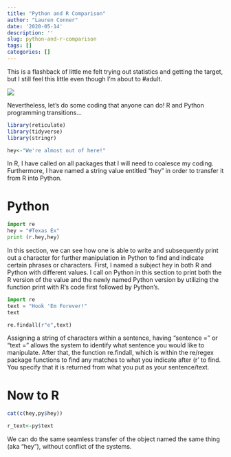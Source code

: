 ```yaml
---
title: "Python and R Comparison"
author: "Lauren Conner"
date: '2020-05-14'
description: ''
slug: python-and-r-comparison
tags: []
categories: []
---
```


This is a flashback of little me felt trying out statistics and getting the target, but I still feel this little even though I'm about to #adult.

![](/IMG_7439.png)

Nevertheless, let's do some coding that anyone can do!  R and Python programming transitions...

```r
library(reticulate)
library(tidyverse)
library(stringr)

hey<-"We're almost out of here!"
```

In R, I have called on all packages that I will need to coalesce my coding.  Furthermore, I have named a string value entitled "hey" in order to transfer it from R into Python.

# Python

```python
import re
hey = "#Texas Ex"
print (r.hey,hey)
```

In this section, we can see how one is able to write and subsequently print out a character for further manipulation in Python to find and indicate certain phrases or characters.  First, I named a subject hey in both R and Python with different values.  I call on Python in this section to print both the R version of the value and the newly named Python version by utilizing the function print with R's code first followed by Python's.


```python
import re
text = "Hook 'Em Forever!"
text

re.findall(r"e",text)
```

Assigning a string of characters within a sentence, having "sentence =" or "text =" allows the system to identify what sentence you would like to manipulate.  After that, the function re.findall, which is within the re/regex package functions to find any matches to what you indicate after (r' to find. You specify that it is returned from what you put as your sentence/text.

# Now to R

```r
cat(c(hey,py$hey))

r_text<-py$text
```

We can do the same seamless transfer of the object named the same thing (aka "hey"), without conflict of the systems.


